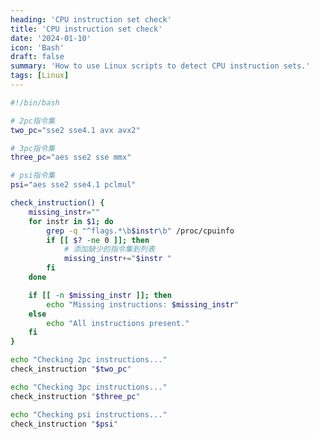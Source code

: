 ```yaml
---
heading: 'CPU instruction set check'
title: 'CPU instruction set check'
date: '2024-01-10'
icon: 'Bash'
draft: false
summary: 'How to use Linux scripts to detect CPU instruction sets.'
tags: [Linux]
---
```


```bash
#!/bin/bash

# 2pc指令集
two_pc="sse2 sse4.1 avx avx2"

# 3pc指令集
three_pc="aes sse2 sse mmx"

# psi指令集
psi="aes sse2 sse4.1 pclmul"

check_instruction() {
    missing_instr=""
    for instr in $1; do
        grep -q "^flags.*\b$instr\b" /proc/cpuinfo
        if [[ $? -ne 0 ]]; then
            # 添加缺少的指令集到列表
            missing_instr+="$instr "
        fi
    done

    if [[ -n $missing_instr ]]; then
        echo "Missing instructions: $missing_instr"
    else
        echo "All instructions present."
    fi
}

echo "Checking 2pc instructions..."
check_instruction "$two_pc"

echo "Checking 3pc instructions..."
check_instruction "$three_pc"

echo "Checking psi instructions..."
check_instruction "$psi"
```
